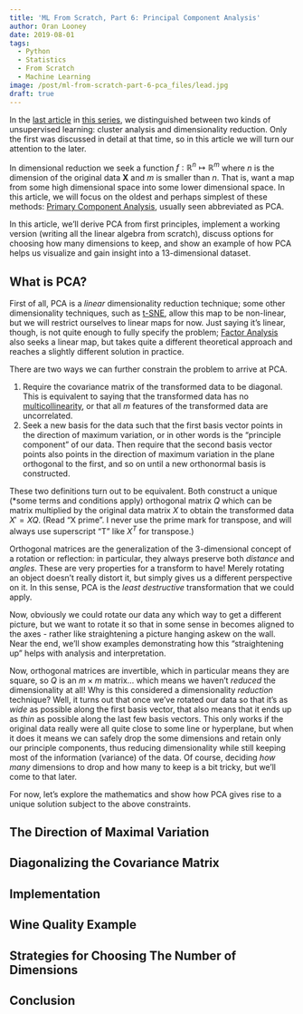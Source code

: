 ```yaml
---
title: 'ML From Scratch, Part 6: Principal Component Analysis'
author: Oran Looney
date: 2019-08-01
tags:
  - Python
  - Statistics
  - From Scratch
  - Machine Learning
image: /post/ml-from-scratch-part-6-pca_files/lead.jpg
draft: true
---
```


In the [last article][MLFS5] in [this series][MLFS], we distinguished between two
kinds of unsupervised learning: cluster analysis and dimensionality reduction. 
Only the first was discussed in detail at that time, so in this article we will
turn our attention to the later.

In dimensional reduction we seek a function $f : \mathbb{R}^n \mapsto
\mathbb{R}^m$ where $n$ is the dimension of the original data $\mathbf{X}$ and
$m$ is smaller than $n$. That is, want a map from some high dimensional space
into some lower dimensional space. In this article, we will focus on the oldest
and perhaps simplest of these methods: [Primary Component Analysis][PCA], usually
seen abbreviated as PCA.

In this article, we'll derive PCA from first principles, implement a working
version (writing all the linear algebra from scratch), discuss options for choosing how
many dimensions to keep, and show an example of how PCA helps us visualize
and gain insight into a 13-dimensional dataset.

What is PCA?
------------

First of all, PCA is a *linear* dimensionality reduction technique; some other
dimensionality techniques, such as [t-SNE][TSNE], allow this map to be
non-linear, but we will restrict ourselves to linear maps for now. Just saying
it's linear, though, is not quite enough to fully specify the problem; [Factor
Analysis][FA] also seeks a linear map, but takes quite a different theoretical
approach and reaches a slightly different solution in practice.

There are two ways we can further constrain the problem to arrive at PCA.

1. Require the covariance matrix of the transformed data to be diagonal. This
   is equivalent to saying that the transformed data has no [multicollinearity][MC],
   or that all $m$ features of the transformed data are uncorrelated.
2. Seek a new basis for the data such that the first basis vector points
   in the direction of maximum variation, or in other words is the "principle
   component" of our data. Then require that the second basis vector points
   also points in the direction of maximum variation in the plane orthogonal
   to the first, and so on until a new orthonormal basis is constructed.

These two definitions turn out to be equivalent. Both construct a unique
(\*some terms and conditions apply) orthogonal matrix $Q$ which can be matrix
multiplied by the original data matrix $X$ to obtain the transformed data $X' =
XQ$.  (Read "X prime". I never use the prime mark for transpose, and will
always use superscript "T" like $X^T$ for transpose.) 

Orthogonal matrices are the generalization of the 3-dimensional concept of a
rotation or reflection: in particular, they always preserve both *distance* and
*angles*.  These are very properties for a transform to have! Merely rotating
an object doesn't really distort it, but simply gives us a different
perspective on it. In this sense, PCA is the *least destructive* transformation
that we could apply. 

Now, obviously we could rotate our data any which way to get a different
picture, but we want to rotate it so that in some sense in becomes aligned to
the axes - rather like straightening a picture hanging askew on the wall.  Near
the end, we'll show examples demonstrating how this "straightening up" helps
with analysis and interpretation.

Now, orthogonal matrices are invertible, which in particular means they are
square, so $Q$ is an $m \times m$ matrix... which means we haven't *reduced*
the dimensionality at all! Why is this considered a dimensionality *reduction*
technique? Well, it turns out that once we've rotated our data so that it's as
*wide* as possible along the first basis vector, that also means that it ends
up as *thin* as possible along the last few basis vectors. This only works if
the original data really were all quite close to some line or hyperplane, but
when it does it means we can safely drop the some dimensions and retain only
our principle components, thus reducing dimensionality while still keeping most
of the information (variance) of the data.  Of course, deciding *how many*
dimensions to drop and how many to keep is a bit tricky, but we'll come to that
later.

For now, let's explore the mathematics and show how PCA gives rise to a unique
solution subject to the above constraints.

The Direction of Maximal Variation
----------------------------------


Diagonalizing the Covariance Matrix
-----------------------------------


Implementation
--------------


Wine Quality Example
--------------------


Strategies for Choosing The Number of Dimensions
------------------------------------------------


Conclusion
----------



[MLFS5]: /post/ml-from-scratch-part-5-gmm/
[MLFS]: /tags/from-scratch/
[PCA]: https://en.wikipedia.org/wiki/Principal_component_analysis
[TSNE]: https://en.wikipedia.org/wiki/T-distributed_stochastic_neighbor_embedding
[W2V]: https://en.wikipedia.org/wiki/Word2vec
[LDA]: https://en.wikipedia.org/wiki/Latent_Dirichlet_allocation
[FA]: https://en.wikipedia.org/wiki/Factor_analysis
[MC]: https://en.wikipedia.org/wiki/Multicollinearity
